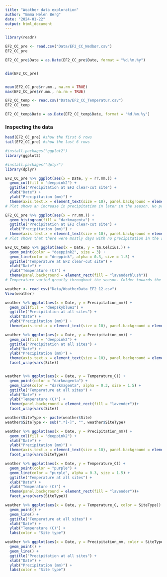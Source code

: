 ```yaml
---
title: "Weather data exploration"
author: "Emma Helen Berg"
date: "2024-01-22"
output: html_document
---
```


```r
library(readr)

EF2_CC_pre <- read.csv("Data/EF2_CC_Nedbør.csv")
EF2_CC_pre

EF2_CC_pre$Date = as.Date(EF2_CC_pre$Date, format = "%d.%m.%y")


dim(EF2_CC_pre)


mean(EF2_CC_pre$rr.mm., na.rm = TRUE)
max(EF2_CC_pre$rr.mm., na.rm = TRUE)

EF2_CC_temp <- read.csv("Data/EF2_CC_Temperatur.csv")
EF2_CC_temp

EF2_CC_temp$Date = as.Date(EF2_CC_temp$Date, format = "%d.%m.%y")

```

### Inspecting the data

```r
head(EF2_CC_pre) #show the first 6 rows
tail(EF2_CC_pre) #show the last 6 rows
```

```r
#install.packages("ggplot2")
library(ggplot2)

#install.packages("dplyr")
library(dplyr)

EF2_CC_pre %>% ggplot(aes(x = Date, y = rr.mm.)) +
  geom_col(fill = "deeppink2") +
  ggtitle("Precipitation at EF2 clear-cut site") +
  xlab("Date") +
  ylab("Precipitation (mm)") +
  theme(axis.text.x = element_text(size = 10), panel.background = element_rect(fill = "lavenderblush"))
# Plot shows an increase in precipitation in later in the season. No precipitation in the first 10 days. 

```

```r
EF2_CC_pre %>% ggplot(aes(x = rr.mm.)) +
  geom_histogram(fill = "darkmagenta") +
  ggtitle("Precipitation at EF2 clear-cut site") +
  xlab("Precipitation (mm)") +
  theme(axis.text.x = element_text(size = 10), panel.background = element_rect(fill = "lavender"))
# Plot shows that there were mostly days with no precipitation in the study period.

```

```r
EF2_CC_temp %>% ggplot(aes(x = Date, y = tm.Celcius.)) +
  geom_point(color = "deeppink2", size = 3) +
  geom_line(color = "deeppink", alpha = 0.3, size = 1.5) +
  ggtitle("Temperature at EF2 clear-cut site") +
  xlab("Date") +
  ylab("Temperature (C)") +
  theme(panel.background = element_rect(fill = "lavenderblush"))
# Temperature varied greatly throughout the season. Colder towards the end. 
```

```r
weather <- read_csv("Data/WeatherData_EF2_12.csv")
View(weather)
```

```r
weather %>% ggplot(aes(x = Date, y = Precipitation_mm)) +
  geom_col(fill = "deepskyblue1") +
  ggtitle("Precipitation at all sites") +
  xlab("Date") +
  ylab("Precipitation (mm)") +
  theme(axis.text.x = element_text(size = 10), panel.background = element_rect(fill = "azure2"))

weather %>% ggplot(aes(x = Date, y = Precipitation_mm)) +
  geom_col(fill = "deeppink2") +
  ggtitle("Precipitation at all sites") +
  xlab("Date") +
  ylab("Precipitation (mm)") +
  theme(axis.text.x = element_text(size = 10), panel.background = element_rect(fill = "lavenderblush")) +
  facet_wrap(vars(Site))


weather %>% ggplot(aes(x = Date, y = Temperature_C)) +
  geom_point(color = "darkmagenta") +
  geom_line(color = "darkmagenta", alpha = 0.3, size = 1.5) +
  ggtitle("Temperature at all sites") +
  xlab("Date") +
  ylab("Temperature (C)") +
  theme(panel.background = element_rect(fill = "lavender"))+
  facet_wrap(vars(Site))
```

```r
weather$SiteType <- paste(weather$Site)
weather$SiteType <- sub(".*[-]", "", weather$SiteType)
```

```r
weather %>% ggplot(aes(x = Date, y = Precipitation_mm)) +
  geom_col(fill = "deeppink2") +
  xlab("Date") +
  ylab("Precipitation (mm)") +
  theme(axis.text.x = element_text(size = 10), panel.background = element_rect(fill = "lavenderblush")) +
  facet_wrap(vars(SiteType))

weather %>% ggplot(aes(x = Date, y = Temperature_C)) +
  geom_point(color = "purple") +
  geom_line(color = "purple", alpha = 0.3, size = 1.5) +
  ggtitle("Temperature at all sites") +
  xlab("Date") +
  ylab("Temperature (C)") +
  theme(panel.background = element_rect(fill = "lavender"))+
  facet_wrap(vars(SiteType))

weather %>% ggplot(aes(x = Date, y = Temperature_C, color = SiteType)) +
  geom_point() +
  geom_line() +
  ggtitle("Temperature at all sites") +
  xlab("Date") +
  ylab("Temperature (C)") +
  labs(color = "Site type")

weather %>% ggplot(aes(x = Date, y = Precipitation_mm, color = SiteType)) +
  geom_point() +
  geom_line() +
  ggtitle("Precipitation at all sites") +
  xlab("Date") +
  ylab("Precipitation (mm)") +
  labs(color = "Site type")
```

